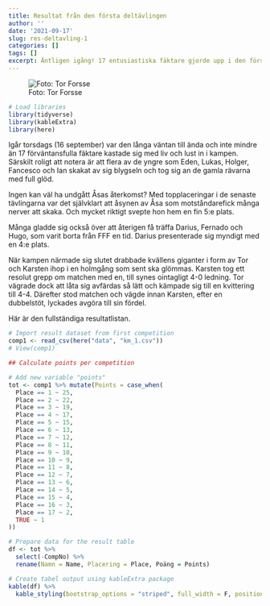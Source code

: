 ```yaml
---
title: Resultat från den första deltävlingen
author: ''
date: '2021-09-17'
slug: res-deltavling-1
categories: []
tags: []
excerpt: Äntligen igång! 17 entusiastiska fäktare gjorde upp i den första deltävlingen för året. Läs mer så förstår ni varför Karsten ser så glad ut!
---
```


![Foto: Tor Forsse](fencers_km1-2021.jpg)

```r
# Load libraries
library(tidyverse)
library(kableExtra)
library(here)
```

Igår torsdags (16 september) var den långa väntan till ända och inte mindre än 17 förväntansfulla fäktare kastade sig med liv och lust in i kampen. Särskilt roligt att notera är att flera av de yngre som Eden, Lukas, Holger, Fancesco och Ian skakat av sig blygseln och tog sig an de gamla rävarna med full glöd.

Ingen kan väl ha undgått Åsas återkomst? Med topplaceringar i de senaste tävlingarna var det självklart att åsynen av Åsa som motståndarefick många nerver att skaka. Och mycket riktigt svepte hon hem en fin 5:e plats.

Många gladde sig också över att återigen få träffa Darius, Fernado och Hugo, som varit borta från FFF en tid. Darius presenterade sig myndigt med en 4:e plats.

När kampen närmade sig slutet drabbade kvällens giganter i form av Tor och Karsten ihop i en holmgång som sent ska glömmas. Karsten tog ett resolut grepp om matchen med en, till synes ointagligt 4-0 ledning. Tor vägrade dock att låta sig avfärdas så lätt och kämpade sig till en kvittering till 4-4. Därefter stod matchen och vägde innan Karsten, efter en dubbelstöt, lyckades avgöra till sin fördel.

Här är den fullständiga resultatlistan.

```r
# Import result dataset from first competition
comp1 <- read_csv(here("data", "km_1.csv"))
# View(comp1)

## Calculate points per competition

# Add new variable "points"
tot <- comp1 %>% mutate(Points = case_when(
  Place == 1 ~ 25,
  Place == 2 ~ 22,
  Place == 3 ~ 19,
  Place == 4 ~ 17,
  Place == 5 ~ 15,
  Place == 6 ~ 13,
  Place == 7 ~ 12,
  Place == 8 ~ 11,
  Place == 9 ~ 10,
  Place == 10 ~ 9,
  Place == 11 ~ 8,
  Place == 12 ~ 7,
  Place == 13 ~ 6,
  Place == 14 ~ 5,
  Place == 15 ~ 4,
  Place == 16 ~ 3,
  Place == 17 ~ 2,
  TRUE ~ 1
))

# Prepare data for the result table
df <- tot %>% 
  select(-CompNo) %>% 
  rename(Namn = Name, Placering = Place, Poäng = Points)

# Create tabel output using kableExtra package
kable(df) %>%
  kable_styling(bootstrap_options = "striped", full_width = F, position = "left")
```

